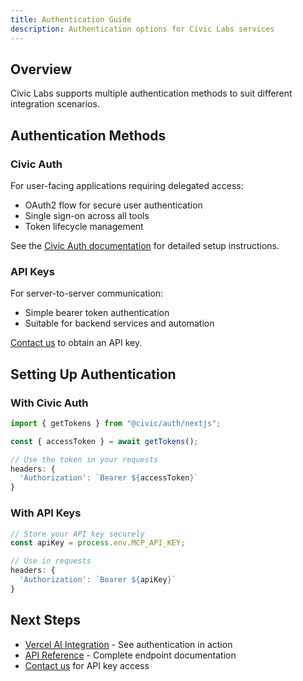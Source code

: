 ```yaml
---
title: Authentication Guide
description: Authentication options for Civic Labs services
---
```


## Overview

Civic Labs supports multiple authentication methods to suit different integration scenarios.

## Authentication Methods

### Civic Auth
For user-facing applications requiring delegated access:
- OAuth2 flow for secure user authentication
- Single sign-on across all tools
- Token lifecycle management

See the [Civic Auth documentation](https://docs.civic.com/auth) for detailed setup instructions.

### API Keys
For server-to-server communication:
- Simple bearer token authentication
- Suitable for backend services and automation

[Contact us](/labs/feedback) to obtain an API key.

## Setting Up Authentication

### With Civic Auth
```javascript
import { getTokens } from "@civic/auth/nextjs";

const { accessToken } = await getTokens();

// Use the token in your requests
headers: {
  'Authorization': `Bearer ${accessToken}`
}
```

### With API Keys
```javascript
// Store your API key securely
const apiKey = process.env.MCP_API_KEY;

// Use in requests
headers: {
  'Authorization': `Bearer ${apiKey}`
}
```

## Next Steps

- [Vercel AI Integration](/labs/integration/vercel-ai) - See authentication in action
- [API Reference](/labs/integration/api-reference) - Complete endpoint documentation
- [Contact us](/labs/feedback) for API key access